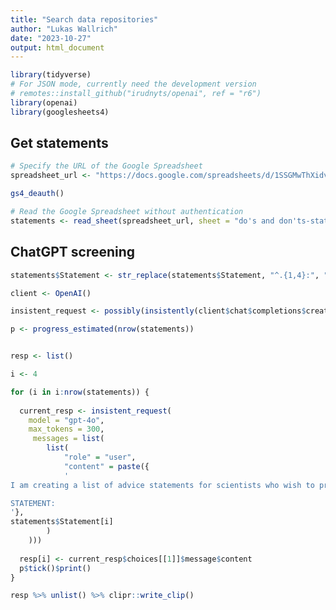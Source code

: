 ```yaml
---
title: "Search data repositories"
author: "Lukas Wallrich"
date: "2023-10-27"
output: html_document
---
```



```r
library(tidyverse)
# For JSON mode, currently need the development version 
# remotes::install_github("irudnyts/openai", ref = "r6")
library(openai)
library(googlesheets4)
```

## Get statements

```r
# Specify the URL of the Google Spreadsheet
spreadsheet_url <- "https://docs.google.com/spreadsheets/d/1SSGMwThXidvQ_ACh4A4RltSF-JLbfRq3_qrLPi5Cee8/edit#gid=836920715"

gs4_deauth()

# Read the Google Spreadsheet without authentication
statements <- read_sheet(spreadsheet_url, sheet = "do's and don'ts-statements w/ tags")
```


## ChatGPT screening

```r

statements$Statement <- str_replace(statements$Statement, "^.{1,4}:", "") %>% str_trim()

client <- OpenAI()

insistent_request <- possibly(insistently(client$chat$completions$create, quiet = FALSE), otherwise = list(), quiet = FALSE)

p <- progress_estimated(nrow(statements))


resp <- list()

i <- 4

for (i in i:nrow(statements)) {
  
  current_resp <- insistent_request(
    model = "gpt-4o",
    max_tokens = 300,
     messages = list(
        list(
            "role" = "user",
            "content" = paste({
            '
I am creating a list of advice statements for scientists who wish to pre-register research (in the behavioural sciences, broadly understood). I have created the statements - but now need to explain and justify them in some more detail. Return 2-3 sentences that explain why the below is important, and how it should be done. Do not repeat the statement, or return anything else, and remember that this is about pre-registration specifically, rather than good research in general. \n\n

STATEMENT: 
'},
statements$Statement[i]
        )
    )))
  
  resp[i] <- current_resp$choices[[1]]$message$content
  p$tick()$print()
}

resp %>% unlist() %>% clipr::write_clip()


```
